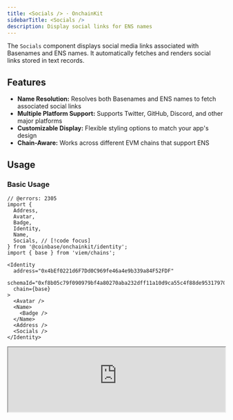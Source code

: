 ```yaml
---
title: <Socials /> · OnchainKit
sidebarTitle: <Socials />
description: Display social links for ENS names
---
```


The `Socials` component displays social media links associated with Basenames and ENS names.
It automatically fetches and renders social links stored in text records.

## Features
- **Name Resolution:** Resolves both Basenames and ENS names to fetch associated social links
- **Multiple Platform Support:** Supports Twitter, GitHub, Discord, and other major platforms
- **Customizable Display:** Flexible styling options to match your app's design
- **Chain-Aware:** Works across different EVM chains that support ENS

## Usage

### Basic Usage

```tsx
// @errors: 2305
import {
  Address,
  Avatar,
  Badge,
  Identity,
  Name,
  Socials, // [!code focus]
} from '@coinbase/onchainkit/identity';
import { base } from 'viem/chains';

<Identity
  address="0x4bEf0221d6F7Dd0C969fe46a4e9b339a84F52FDF"
  schemaId="0xf8b05c79f090979bf4a80270aba232dff11a10d9ca55c4f88de95317970f0de9"
  chain={base}
>
  <Avatar />
  <Name>
    <Badge />
  </Name>
  <Address />
  <Socials />
</Identity>
```

<iframe
  src="https://684b5e62b1ff46bc5bf83966-aijszlfakk.chromatic.com/iframe.html?args=&id=onchainkit-identity-socials--default-identity&viewMode=story&dark=true&hero=true"
  width="100%"
  height="auto"
/>
{/* <App>
  <Identity
    address="0x4bEf0221d6F7Dd0C969fe46a4e9b339a84F52FDF"
    schemaId="0xf8b05c79f090979bf4a80270aba232dff11a10d9ca55c4f88de95317970f0de9"
    chain={base}
  >
    <Avatar />
    <Name>
      <Badge />
    </Name>
    <Address />
    <Socials />
  </Identity>
</App> */}

### Standalone Usage

You can also use the `Socials` component independently by providing an address:

```tsx
// @errors: 2305
import { Socials } from '@coinbase/onchainkit/identity';
import { base } from 'viem/chains';

export default function StandaloneSocials() {
  return (
    <Socials // [!code focus]
      address="0x4bEf0221d6F7Dd0C969fe46a4e9b339a84F52FDF" // [!code focus]
      chain={base} // [!code focus]
    /> // [!code focus]
  );
}
```
{/* <App>
  <Socials
    address="0x4bEf0221d6F7Dd0C969fe46a4e9b339a84F52FDF"
    chain={base}
  />
</App> */}
<iframe
  src="https://684b5e62b1ff46bc5bf83966-aijszlfakk.chromatic.com/iframe.html?args=&id=onchainkit-identity-socials--standalone&viewMode=story&dark=true&hero=true"
  width="100%"
  height="auto"
/>

### Custom Chain

Specify a different chain for ENS resolution:

```tsx
// @errors: 2305
import {
  Address,
  Avatar,
  Badge,
  Identity,
  Name,
  Socials, // [!code focus]
} from '@coinbase/onchainkit/identity';
import { mainnet } from 'viem/chains'; // [!code focus]

<Identity
  address="0x4bEf0221d6F7Dd0C969fe46a4e9b339a84F52FDF"
  schemaId="0xf8b05c79f090979bf4a80270aba232dff11a10d9ca55c4f88de95317970f0de9"
  chain={mainnet}
>
  <Avatar />
  <Name>
    <Badge />
  </Name>
  <Address />
  <Socials />
</Identity>
```

{/* <App>
  <Identity
    address="0x4bEf0221d6F7Dd0C969fe46a4e9b339a84F52FDF"
    schemaId="0xf8b05c79f090979bf4a80270aba232dff11a10d9ca55c4f88de95317970f0de9"
    chain={mainnet}
  >
    <Avatar />
    <Name>
      <Badge />
    </Name>
    <Address />
    <Socials />
  </Identity>
</App> */}

<iframe
  src="https://684b5e62b1ff46bc5bf83966-aijszlfakk.chromatic.com/iframe.html?args=&id=onchainkit-identity-socials--custom-chain&viewMode=story&dark=true&hero=true"
  width="100%"
  height="auto"
/>

## Props

The `Socials` component accepts the following props:

| Prop | Type | Description |
|------|------|-------------|
| `address` | `Address \| null` | The Ethereum address to resolve social links for |
| `ensName` | `string` | Optional ENS name to resolve social links for |
| `chain` | `Chain` | The chain to use for ENS resolution |
| `className` | `string` | Custom CSS classes to apply to the component |

## Error Handling

The component handles various edge cases:

- Returns `null` if no social links are found
- Shows empty state while loading
- Gracefully handles ENS resolution errors
- Validates social links before display
